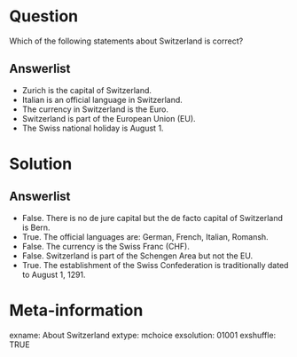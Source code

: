 Question
========
Which of the following statements about Switzerland is correct?

Answerlist
----------
* Zurich is the capital of Switzerland.
* Italian is an official language in Switzerland.
* The currency in Switzerland is the Euro.
* Switzerland is part of the European Union (EU).
* The Swiss national holiday is August 1.


Solution
========

Answerlist
----------
* False. There is no de jure capital but the de facto capital of Switzerland is Bern.
* True. The official languages are: German, French, Italian, Romansh.
* False. The currency is the Swiss Franc (CHF).
* False. Switzerland is part of the Schengen Area but not the EU.
* True. The establishment of the Swiss Confederation is traditionally dated to August 1, 1291.


Meta-information
================
exname: About Switzerland
extype: mchoice
exsolution: 01001
exshuffle: TRUE